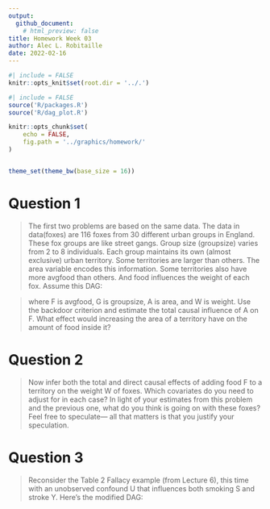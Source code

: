 ```yaml
---
output: 
  github_document:
    # html_preview: false
title: Homework Week 03
author: Alec L. Robitaille
date: 2022-02-16
---
```



```r
#| include = FALSE
knitr::opts_knit$set(root.dir = '../.')
```

```r
#| include = FALSE
source('R/packages.R')
source('R/dag_plot.R')

knitr::opts_chunk$set(
	echo = FALSE,
	fig.path = '../graphics/homework/'
)


theme_set(theme_bw(base_size = 16))
```

# Question 1

> The first two problems are based on the same data. The data in data(foxes) are
116 foxes from 30 different urban groups in England. These fox groups are like
street gangs. Group size (groupsize) varies from 2 to 8 individuals. Each group
maintains its own (almost exclusive) urban territory. Some territories are
larger than others. The area variable encodes this information. Some territories
also have more avgfood than others. And food influences the weight of each fox.
Assume this DAG:

> where F is avgfood, G is groupsize, A is area, and W is weight. Use the
backdoor criterion and estimate the total causal influence of A on F. What
effect would increasing the area of a territory have on the amount of food
inside it?


# Question 2

> Now infer both the total and direct causal effects of adding food F to a
territory on the weight W of foxes. Which covariates do you need to adjust for
in each case? In light of your estimates from this problem and the previous one,
what do you think is going on with these foxes? Feel free to speculate— all that
matters is that you justify your speculation.


# Question 3 

> Reconsider the Table 2 Fallacy example (from Lecture 6), this time with an
unobserved confound U that influences both smoking S and stroke Y. Here’s the
modified DAG:

